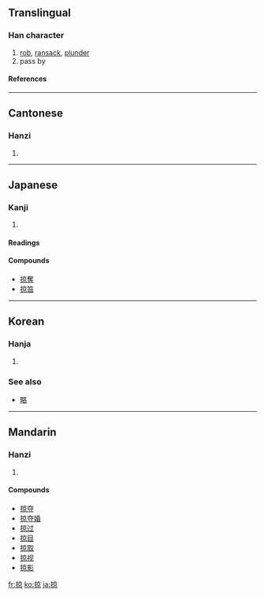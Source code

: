 {{see|掠}}

==Translingual==
===Han character===
{{Han char|rn=64|rad=手|as=08|sn=11|four=5009<sub>6</sub>|canj=手卜口火 (QYRF)}}
# [[rob]], [[ransack]], [[plunder]]
# pass by
====References====
{{Han ref|kx=0438.110|dkj=12273|dj=0788.080|hdz=31903.020|uh=63A0|ud=25504|bh=B1B0|bd=45488}}
----
==Cantonese==
===Hanzi===
{{yue-hanzi|jyut=|y=leuk6}}
# {{defn|Cantonese}}
----
==Japanese==
===Kanji===
{{ja-kanji|grade=|rs=手08}}
# {{defn|Japanese}} 
====Readings====
{{ja-readings|on=[[りゃく]] (ryaku), [[りょう]] (ryō)|kun=[[かすめる]] (kasumeru)}}

====Compounds====
*[[掠奪]]
*[[掠笞]]
----
==Korean==
===Hanja===
{{ko-hanja|hangeul=략>약, 량>양|eumhun=|rv=ryak>yak, ryang>yang|mr=ryak>yak, ryang>yang|y=lyak>yak, lyang>yang}}
# {{defn|Korean}}


===See also===
*[[略]]
----
==Mandarin==
===Hanzi===
{{cmn-hanzi|pin=[[lüè]] ([[lüe4]])|wg=lüeh<sup>4</sup>}}
# {{defn|Mandarin}}

====Compounds====
*[[掠夺]]
*[[掠夺婚]]
*[[掠过]]
*[[掠目]]
*[[掠取]]
*[[掠视]]
*[[掠影]]

[[fr:掠]]
[[ko:掠]]
[[ja:掠]]